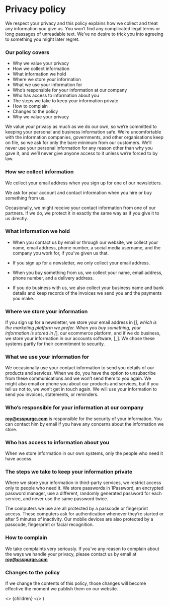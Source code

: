 # Privacy policy

We respect your privacy and this policy explains how we collect and treat any information you give us. You won’t find any complicated legal terms or long passages of unreadable text. We’ve no desire to trick you into agreeing to something you might later regret.

### Our policy covers

- Why we value your privacy
- How we collect information
- What information we hold
- Where we store your information
- What we use your information for
- Who’s responsible for your information at our company
- Who has access to information about you
- The steps we take to keep your information private
- How to complain
- Changes to the policy
- Why we value your privacy

We value your privacy as much as we do our own, so we’re committed to keeping your personal and business information safe. We’re uncomfortable with the information companies, governments, and other organisations keep on file, so we ask for only the bare minimum from our customers. We’ll never use your personal information for any reason other than why you gave it, and we’ll never give anyone access to it unless we’re forced to by law.

### How we collect information

We collect your email address when you sign up for one of our newsletters.

We ask for your account and contact information when you hire or buy something from us.

Occasionally, we might receive your contact information from one of our partners. If we do, we protect it in exactly the same way as if you give it to us directly.

### What information we hold

  - When you contact us by email or through our website, we collect your name, email address, phone number, a social media username, and the company you work for, if you’ve given us that.

  - If you sign up for a newsletter, we only collect your email address.

  - When you buy something from us, we collect your name, email address, phone number, and a delivery address.

  - If you do business with us, we also collect your business name and bank details and keep records of the invoices we send you and the payments you make.

### Where we store your information

If you sign up for a newsletter, we store your email address in [_], which is the marketing platform we prefer. When you buy something, your information is stored in [_], our ecommerce platform, and if we do business, we store your information in our accounts software, [_]. We chose these systems partly for their commitment to security.

### What we use your information for

We occasionally use your contact information to send you details of our products and services. When we do, you have the option to unsubscribe from these communications and we won’t send them to you again. We might also email or phone you about our products and services, but if you tell us not to, we won’t get in touch again. We will use your information to send you invoices, statements, or reminders.

### Who’s responsible for your information at our company

**roy@csspurge.com** is responsible for the security of your information. You can contact him by email if you have any concerns about the information we store.

### Who has access to information about you

When we store information in our own systems, only the people who need it have access.

### The steps we take to keep your information private

Where we store your information in third-party services, we restrict access only to people who need it. We store passwords in 1Password, an encrypted password manager, use a different, randomly generated password for each service, and never use the same password twice.

The computers we use are all protected by a passcode or fingerprint access. These computers ask for authentication whenever they’re started or after 5 minutes of inactivity. Our mobile devices are also protected by a passcode, fingerprint or facial recognition.

### How to complain

We take complaints very seriously. If you’ve any reason to complain about the ways we handle your privacy, please contact us by email at **roy@csspurge.com**

### Changes to the policy

If we change the contents of this policy, those changes will become effective the moment we publish them on our website.





  <>
    {children}
  </>
)
